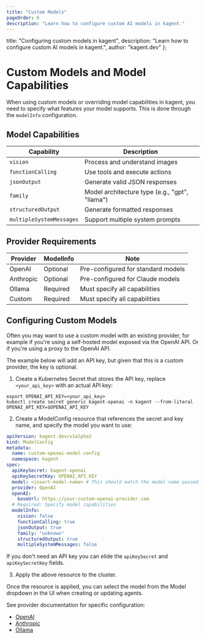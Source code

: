 ```yaml
---
title: "Custom Models"
pageOrder: 6
description: "Learn how to configure custom AI models in kagent."
---
```


  title: "Configuring custom models in kagent",
  description: "Learn how to configure custom AI models in kagent.",
  author: "kagent.dev"
};

# Custom Models and Model Capabilities

When using custom models or overriding model capabilities in kagent, you need to specify what features your model supports. This is done through the `modelInfo` configuration.

## Model Capabilities

<table style={{width: '100%'}}>
  <thead>
    <tr>
      <th style={{borderBottom: '2px solid #e5e7eb', textAlign: 'left'}}>Capability</th>
      <th style={{borderBottom: '2px solid #e5e7eb', textAlign: 'left'}}>Description</th>
    </tr>
  </thead>
  <tbody>
    <tr>
      <td style={{borderBottom: '1px solid #e5e7eb'}}><code>vision</code></td>
      <td style={{borderBottom: '1px solid #e5e7eb'}}>Process and understand images</td>
    </tr>
    <tr>
      <td style={{borderBottom: '1px solid #e5e7eb'}}><code>functionCalling</code></td>
      <td style={{borderBottom: '1px solid #e5e7eb'}}>Use tools and execute actions</td>
    </tr>
    <tr>
      <td style={{borderBottom: '1px solid #e5e7eb'}}><code>jsonOutput</code></td>
      <td style={{borderBottom: '1px solid #e5e7eb'}}>Generate valid JSON responses</td>
    </tr>
    <tr>
      <td style={{borderBottom: '1px solid #e5e7eb'}}><code>family</code></td>
      <td style={{borderBottom: '1px solid #e5e7eb'}}>Model architecture type (e.g., "gpt", "llama")</td>
    </tr>
    <tr>
      <td style={{borderBottom: '1px solid #e5e7eb'}}><code>structuredOutput</code></td>
      <td style={{borderBottom: '1px solid #e5e7eb'}}>Generate formatted responses</td>
    </tr>
    <tr>
      <td style={{borderBottom: '1px solid #e5e7eb'}}><code>multipleSystemMessages</code></td>
      <td style={{borderBottom: '1px solid #e5e7eb'}}>Support multiple system prompts</td>
    </tr>
  </tbody>
</table>

## Provider Requirements

<table style={{width: '100%'}}>
  <thead>
    <tr>
      <th style={{borderBottom: '2px solid #e5e7eb', textAlign: 'left'}}>Provider</th>
      <th style={{borderBottom: '2px solid #e5e7eb', textAlign: 'left'}}>ModelInfo</th>
      <th style={{borderBottom: '2px solid #e5e7eb', textAlign: 'left'}}>Note</th>
    </tr>
  </thead>
  <tbody>
    <tr>
      <td style={{borderBottom: '1px solid #e5e7eb'}}>OpenAI</td>
      <td style={{borderBottom: '1px solid #e5e7eb'}}>Optional</td>
      <td style={{borderBottom: '1px solid #e5e7eb'}}>Pre-configured for standard models</td>
    </tr>
    <tr>
      <td style={{borderBottom: '1px solid #e5e7eb'}}>Anthropic</td>
      <td style={{borderBottom: '1px solid #e5e7eb'}}>Optional</td>
      <td style={{borderBottom: '1px solid #e5e7eb'}}>Pre-configured for Claude models</td>
    </tr>
    <tr>
      <td style={{borderBottom: '1px solid #e5e7eb'}}>Ollama</td>
      <td style={{borderBottom: '1px solid #e5e7eb'}}>Required</td>
      <td style={{borderBottom: '1px solid #e5e7eb'}}>Must specify all capabilities</td>
    </tr>
    <tr>
      <td style={{borderBottom: '1px solid #e5e7eb'}}>Custom</td>
      <td style={{borderBottom: '1px solid #e5e7eb'}}>Required</td>
      <td style={{borderBottom: '1px solid #e5e7eb'}}>Must specify all capabilities</td>
    </tr>
  </tbody>
</table>

## Configuring Custom Models

Often you may want to use a custom model with an existing provider, for example if you're using a self-hosted model exposed via the OpenAI API.
Or if you're using a proxy to the OpenAI API.

The example below will add an API key, but given that this is a custom provider, the key is optional.

1. Create a Kubernetes Secret that stores the API key, replace `<your_api_key>` with an actual API key:

```shell
export OPENAI_API_KEY=<your_api_key>
kubectl create secret generic kagent-openai -n kagent --from-literal OPENAI_API_KEY=$OPENAI_API_KEY
```

2. Create a ModelConfig resource that references the secret and key name, and specify the model you want to use:

```yaml
apiVersion: kagent.dev/v1alpha2
kind: ModelConfig
metadata:
  name: custom-openai-model-config
  namespace: kagent
spec:
  apiKeySecret: kagent-openai
  apiKeySecretKey: OPENAI_API_KEY
  model: <insert-model-name> # This should match the model name passed to the provider.
  provider: OpenAI
  openAI:
    baseUrl: https://your-custom-openai-provider.com
  # Required: Specify model capabilities
  modelInfo:
    vision: false
    functionCalling: true
    jsonOutput: true
    family: "unknown"
    structuredOutput: true
    multipleSystemMessages: false
```

If you don't need an API key you can elide the `apiKeySecret` and `apiKeySecretKey` fields.

3. Apply the above resource to the cluster.

Once the resource is applied, you can select the model from the Model dropdown in the UI when creating or updating agents.

See provider documentation for specific configuration:
- [OpenAI](/docs/kagent/supported-providers/openai)
- [Anthropic](/docs/kagent/supported-providers/anthropic)
- [Ollama](/docs/kagent/supported-providers/ollama)
